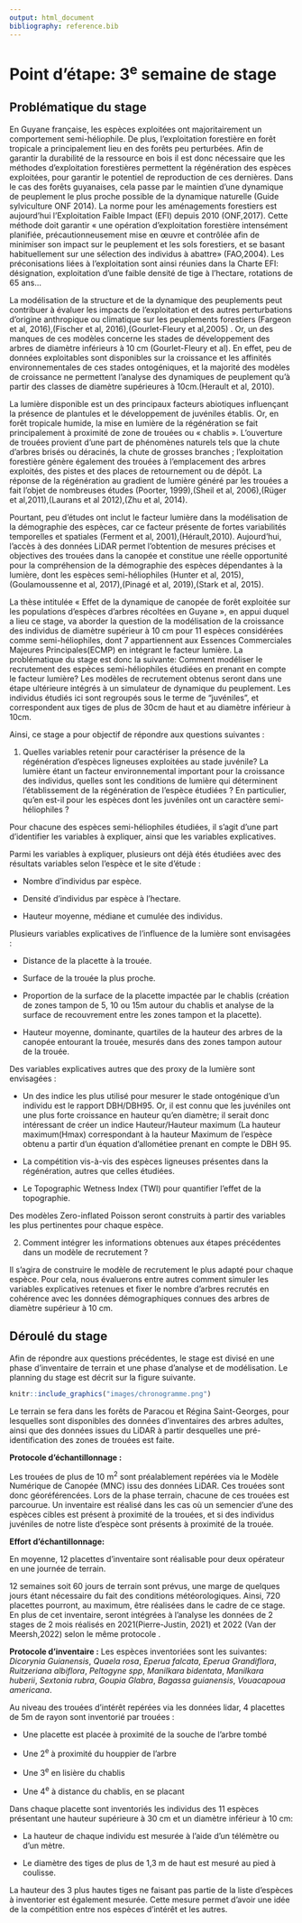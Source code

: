 ```yaml
---
output: html_document
bibliography: reference.bib
---
```


# Point d'étape: 3^e^ semaine de stage

## Problématique du stage

En Guyane française, les espèces exploitées ont majoritairement un comportement semi-héliophile. De plus, l'exploitation forestière en forêt tropicale a principalement lieu en des forêts peu perturbées. Afin de garantir la durabilité de la ressource en bois il est donc nécessaire que les méthodes d'exploitation forestières permettent la régénération des espèces exploitées, pour garantir le potentiel de reproduction de ces dernières. Dans le cas des forêts guyanaises, cela passe par le maintien d'une dynamique de peuplement le plus proche possible de la dynamique naturelle (Guide sylviculture ONF 2014). La norme pour les aménagements forestiers est aujourd'hui l'Exploitation Faible Impact (EFI) depuis 2010 (ONF,2017). Cette méthode doit garantir « une opération d'exploitation forestière intensément planifiée, précautionneusement mise en œuvre et contrôlée afin de minimiser son impact sur le peuplement et les sols forestiers, et se basant habituellement sur une sélection des individus à abattre» (FAO,2004). Les préconisations liées à l'exploitation sont ainsi réunies dans la Charte EFI: désignation, exploitation d'une faible densité de tige à l'hectare, rotations de 65 ans...

La modélisation de la structure et de la dynamique des peuplements peut contribuer à évaluer les impacts de l'exploitation et des autres perturbations d'origine anthropique ou climatique sur les peuplements forestiers (Fargeon et al, 2016),(Fischer et al, 2016),(Gourlet-Fleury et al,2005) . Or, un des manques de ces modèles concerne les stades de développement des arbres de diamètre inférieurs à 10 cm (Gourlet-Fleury et al). En effet, peu de données exploitables sont disponibles sur la croissance et les affinités environnementales de ces stades ontogéniques, et la majorité des modèles de croissance ne permettent l'analyse des dynamiques de peuplement qu'à partir des classes de diamètre supérieures à 10cm.(Herault et al, 2010).

La lumière disponible est un des principaux facteurs abiotiques influençant la présence de plantules et le développement de juvéniles établis. Or, en forêt tropicale humide, la mise en lumière de la régénération se fait principalement à proximité de zone de trouées ou « chablis ». L'ouverture de trouées provient d'une part de phénomènes naturels tels que la chute d'arbres brisés ou déracinés, la chute de grosses branches ; l'exploitation forestière génère également des trouées à l'emplacement des arbres exploités, des pistes et des places de retournement ou de dépôt. La réponse de la régénération au gradient de lumière généré par les trouées a fait l'objet de nombreuses études (Poorter, 1999),(Sheil et al, 2006),(Rüger et al,2011),(Laurans et al 2012),(Zhu et al, 2014).

Pourtant, peu d'études ont inclut le facteur lumière dans la modélisation de la démographie des espèces, car ce facteur présente de fortes variabilités temporelles et spatiales (Ferment et al, 2001),(Hérault,2010). Aujourd'hui, l'accès à des données LiDAR permet l'obtention de mesures précises et objectives des trouées dans la canopée et constitue une réelle opportunité pour la compréhension de la démographie des espèces dépendantes à la lumière, dont les espèces semi-héliophiles (Hunter et al, 2015), (Goulamoussenne et al, 2017),(Pinagé et al, 2019),(Stark et al, 2015).

La thèse intitulée « Effet de la dynamique de canopée de forêt exploitée sur les populations d'espèces d'arbres récoltées en Guyane », en appui duquel a lieu ce stage, va aborder la question de la modélisation de la croissance des individus de diamètre supérieur à 10 cm pour 11 espèces considérées comme semi-héliophiles, dont 7 appartiennent aux Essences Commerciales Majeures Principales(ECMP) en intégrant le facteur lumière. 
La problématique du stage est donc la suivante: Comment modéliser le recrutement des espèces semi-héliophiles étudiées en prenant en compte le facteur lumière? 
Les modèles de recrutement obtenus seront dans une étape ultérieure intégrés à un simulateur de dynamique du peuplement. Les individus étudiés ici sont regroupés sous le terme de "juvéniles", et correspondent aux tiges de plus de 30cm de haut et au diamètre inférieur à 10cm.

Ainsi, ce stage a pour objectif de répondre aux questions suivantes :

1) Quelles variables retenir pour caractériser la présence de la régénération d'espèces ligneuses exploitées au stade juvénile?
La lumière étant un facteur environnemental important pour la croissance des individus, quelles sont les conditions de lumière qui déterminent l'établissement de la régénération de l'espèce étudiées ?
En particulier, qu'en est-il pour les espèces dont les juvéniles ont un caractère semi-héliophiles ?

Pour chacune des espèces semi-héliophiles étudiées, il s'agit d'une part d'identifier les variables à expliquer, ainsi que les variables explicatives.

Parmi les variables à expliquer, plusieurs ont déjà étés étudiées avec des résultats variables selon l'espèce et le site d'étude :

- Nombre d'individus par espèce.

- Densité d'individus par espèce à l'hectare.

- Hauteur moyenne, médiane et cumulée des individus.

Plusieurs variables explicatives de l'influence de la lumière sont envisagées :

- Distance de la placette à la trouée.

- Surface de la trouée la plus proche.

- Proportion de la surface de la placette impactée par le chablis (création de zones tampon de 5, 10 ou 15m autour du chablis et analyse de la surface de recouvrement entre les zones tampon et la placette).

- Hauteur moyenne, dominante, quartiles de la hauteur des arbres de la canopée entourant la trouée, mesurés dans des zones tampon autour de la trouée.

Des variables explicatives autres que des proxy de la lumière sont envisagées :

- Un des indice les plus utilisé pour mesurer le stade ontogénique d'un individu est le rapport DBH/DBH95. Or, il est connu que les juvéniles ont une plus forte croissance en hauteur qu'en diamètre; il serait donc intéressant de créer un indice Hauteur/Hauteur maximum (La hauteur maximum(Hmax) correspondant à la hauteur Maximum de l'espèce obtenu a partir d'un équation d'allométiee prenant en compte le DBH 95.

- La compétition vis-à-vis des espèces ligneuses présentes dans la régénération, autres que celles étudiées. 

- Le Topographic Wetness Index (TWI) pour quantifier l'effet de la topographie.

Des modèles Zero-inflated Poisson seront construits à partir des variables les plus pertinentes pour chaque espèce.

2) Comment intégrer les informations obtenues aux étapes précédentes dans un modèle de recrutement ?

Il s'agira de construire le modèle de recrutement le plus adapté pour chaque espèce. Pour cela, nous évaluerons entre autres comment simuler les variables explicatives retenues et fixer le nombre d'arbres recrutés en cohérence avec les données démographiques connues des arbres de diamètre supérieur à 10 cm.

## Déroulé du stage

Afin de répondre aux questions précédentes, le stage est divisé en une phase d'inventaire de terrain et une phase d'analyse et de modélisation. Le planning du stage est décrit sur la figure suivante.

```r
knitr::include_graphics("images/chronogramme.png")
```

Le terrain se fera dans les forêts de Paracou et Régina Saint-Georges, pour lesquelles sont disponibles des données d'inventaires des arbres adultes, ainsi que des données issues du LiDAR à partir desquelles une pré-identification des zones de trouées est faite.

**Protocole d'échantillonnage :**

Les trouées de plus de 10 m^2^ sont préalablement repérées via le Modèle Numérique de Canopée (MNC) issu des données LiDAR. Ces trouées sont donc géoréférencées. Lors de la phase terrain, chacune de ces trouées est parcourue. Un inventaire est réalisé dans les cas où un semencier d'une des espèces cibles est présent à proximité de la trouées, et si des individus juvéniles de notre liste d'espèce sont présents à proximité de la trouée.

**Effort d'échantillonnage:**

En moyenne, 12 placettes d'inventaire sont réalisable pour deux opérateur en une journée de terrain.

12 semaines soit 60 jours de terrain sont prévus, une marge de quelques jours étant nécessaire du fait des conditions météorologiques. Ainsi, 720 placettes pourront, au maximum, être réalisées dans le cadre de ce stage. En plus de cet inventaire, seront intégrées à l'analyse les données de 2 stages de 2 mois réalisés en 2021(Pierre-Justin, 2021) et 2022 (Van der Meersh,2022) selon le même protocole .

**Protocole d'inventaire :**
Les espèces inventoriées sont les suivantes: _Dicorynia Guianensis_, _Quaela rosa_, _Eperua falcata_, _Eperua Grandiflora_, _Ruitzeriana albiflora_, _Peltogyne spp_, _Manilkara bidentata_, _Manilkara huberii_, _Sextonia rubra_, _Goupia Glabra_, _Bagassa guianensis_, _Vouacapoua americana_.

Au niveau des trouées d'intérêt repérées via les données lidar, 4 placettes de 5m de rayon sont inventorié par trouées :

- Une placette est placée à proximité de la souche de l'arbre tombé

- Une 2^e^ à proximité du houppier de l'arbre

- Une 3^e^ en lisière du chablis

- Une 4^e^ à distance du chablis, en se placant 

Dans chaque placette sont inventoriés les individus des 11 espèces présentant une hauteur supérieure à 30 cm et un diamètre inférieur à 10 cm:

- La hauteur de chaque individu est mesurée à l'aide d'un télémètre ou d'un mètre.

- Le diamètre des tiges de plus de 1,3 m de haut est mesuré au pied à coulisse.

La hauteur des 3 plus hautes tiges ne faisant pas partie de la liste d'espèces à inventorier est également mesurée. Cette mesure permet d'avoir une idée de la compétition entre nos espèces d'intérêt et les autres.










